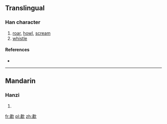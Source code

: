 ==Translingual==

===Han character===
{{Han char|rn=76|rad=欠|as=12|sn=16|four=|canj=LXNO}}

# [[roar]], [[howl]], [[scream]]
# [[whistle]]

====References====
* {{Han ref|kx=0572.150|dkj=16201|dj=0960.140|hdz=32153.010|uh=6B57|ud=27479}}

----

==Mandarin==

===Hanzi===
{{cmn-hanzi|pin=[[xiào]] ([[xiao4]])|wg=hsiao<sup>4</sup>}}

# {{defn|lang=cmn|sort=欠12}}

[[fr:歗]]
[[pl:歗]]
[[zh:歗]]
